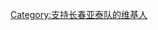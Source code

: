 {{Userbox
  |border-c = #000
  |border-s = 1
  |id-c     = #fff
  |id-s     = 12
  |id-fc    = #FF0000
  |info-c   = #FF0000
  |info-s   = 10
  |info-fc  = #0000FF
  |id       = 亚泰
  |info     = 这个用户是'''[[长春亚泰|<span style="color:#FFFFFF;">长春亚泰</span>]]'''队的球迷
}}

[[Category:支持长春亚泰队的维基人]]